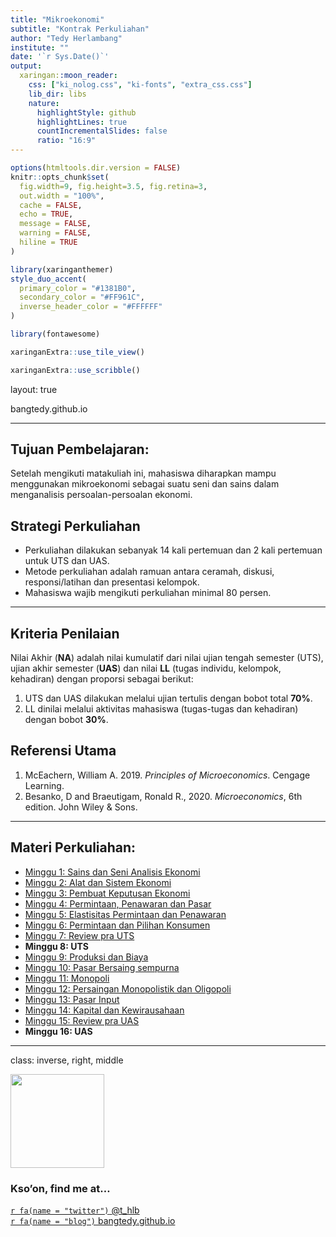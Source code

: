 ```yaml
---
title: "Mikroekonomi"
subtitle: "Kontrak Perkuliahan"
author: "Tedy Herlambang"
institute: ""
date: '`r Sys.Date()`'
output:
  xaringan::moon_reader:
    css: ["ki_nolog.css", "ki-fonts", "extra_css.css"]
    lib_dir: libs
    nature:
      highlightStyle: github
      highlightLines: true
      countIncrementalSlides: false
      ratio: "16:9"
---
```

```r
options(htmltools.dir.version = FALSE)
knitr::opts_chunk$set(
  fig.width=9, fig.height=3.5, fig.retina=3,
  out.width = "100%",
  cache = FALSE,
  echo = TRUE,
  message = FALSE, 
  warning = FALSE,
  hiline = TRUE
)
```

```r
library(xaringanthemer)
style_duo_accent(
  primary_color = "#1381B0",
  secondary_color = "#FF961C",
  inverse_header_color = "#FFFFFF"
)
```

```r
library(fontawesome)
```

```r
xaringanExtra::use_tile_view()
```

```r
xaringanExtra::use_scribble()
```
layout: true
  
<div class="my-footer"><span>bangtedy.github.io</span></div>

<!-- this adds the link footer to all slides, depends on my-footer class in css-->

---

## Tujuan Pembelajaran:
Setelah mengikuti matakuliah ini, mahasiswa diharapkan mampu menggunakan mikroekonomi sebagai suatu seni dan sains dalam menganalisis persoalan-persoalan ekonomi.

## Strategi Perkuliahan

- Perkuliahan dilakukan sebanyak 14 kali pertemuan dan 2 kali pertemuan untuk UTS dan UAS. 
- Metode perkuliahan adalah ramuan antara ceramah, diskusi, responsi/latihan dan presentasi kelompok. 
- Mahasiswa wajib mengikuti perkuliahan minimal 80 persen.

---

## Kriteria Penilaian

Nilai Akhir (**NA**) adalah nilai kumulatif dari nilai ujian tengah semester (UTS), ujian akhir semester (**UAS**) dan nilai **LL** (tugas individu, kelompok, kehadiran) dengan proporsi sebagai berikut:

1.	UTS dan UAS dilakukan melalui ujian tertulis dengan bobot total **70%**.
2.	LL dinilai melalui aktivitas mahasiswa (tugas-tugas dan kehadiran) dengan bobot **30%**.

## Referensi Utama

1. McEachern, William A. 2019. *Principles of Microeconomics*. Cengage Learning.
2. Besanko, D and Braeutigam, Ronald R., 2020. *Microeconomics*, 6th edition. John Wiley & Sons.

---

## Materi Perkuliahan:

- [Minggu 1: Sains dan Seni Analisis Ekonomi](https://bangtedy.github.io/mikroekonomi/minggu1#1)
- [Minggu 2: Alat dan Sistem Ekonomi](https://bangtedy.github.io/mikroekonomi/minggu2#1)
- [Minggu 3: Pembuat Keputusan Ekonomi](https://bangtedy.github.io/mikroekonomi/minggu3#1)
- [Minggu 4: Permintaan, Penawaran dan Pasar](https://bangtedy.github.io/mikroekonomi/minggu4#1)
- [Minggu 5: Elastisitas Permintaan dan Penawaran](https://bangtedy.github.io/mikroekonomi/minggu5#1)
- [Minggu 6: Permintaan dan Pilihan Konsumen](https://bangtedy.github.io/mikroekonomi/minggu6#1)
- [Minggu 7: Review pra UTS](https://bangtedy.github.io/mikroekonomi/minggu7#1)
- **Minggu 8: UTS**
- [Minggu 9: Produksi dan Biaya](https://bangtedy.github.io/mikroekonomi/minggu9#1)
- [Minggu 10: Pasar Bersaing sempurna](https://bangtedy.github.io/mikroekonomi/minggu10#1)
- [Minggu 11: Monopoli](https://bangtedy.github.io/mikroekonomi/minggu11#1)
- [Minggu 12: Persaingan Monopolistik dan Oligopoli](https://bangtedy.github.io/mikroekonomi/minggu12#1)
- [Minggu 13: Pasar Input ](https://bangtedy.github.io/mikroekonomi/minggu13#1)
- [Minggu 14: Kapital dan Kewirausahaan](https://bangtedy.github.io/mikroekonomi/minggu14#1)
- [Minggu 15: Review pra UAS](https://bangtedy.github.io/mikroekonomi/minggu15#1)
- **Minggu 16: UAS**

---
class: inverse, right, middle

<img class= "circle" src="https://github.com/bangtedy.png" width="150px"/>

### Kso'on, find me at...

[`r fa(name = "twitter")` @t_hlb](http://twitter.com/t_hlb)  
[`r fa(name = "blog")` bangtedy.github.io](https://bangtedy.github.io)
